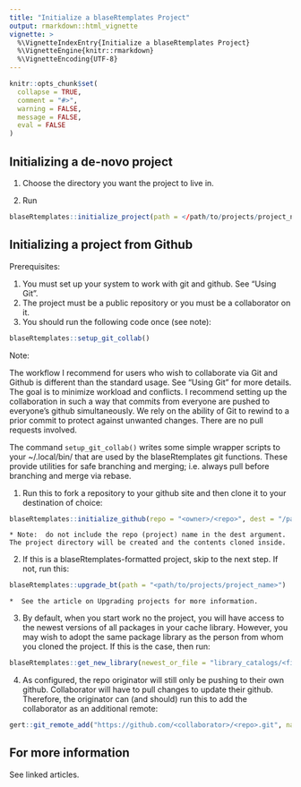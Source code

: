 ```yaml
---
title: "Initialize a blaseRtemplates Project"
output: rmarkdown::html_vignette
vignette: >
  %\VignetteIndexEntry{Initialize a blaseRtemplates Project}
  %\VignetteEngine{knitr::rmarkdown}
  %\VignetteEncoding{UTF-8}
---
```


```r
knitr::opts_chunk$set(
  collapse = TRUE,
  comment = "#>",
  warning = FALSE,
  message = FALSE,
  eval = FALSE
)

```

## Initializing a de-novo project

1.  Choose the directory you want the project to live in.

2.  Run

``` r
blaseRtemplates::initialize_project(path = </path/to/projects/project_name>)
```



## Initializing a project from Github

Prerequisites:

1.  You must set up your system to work with git and github.  See "Using Git".
2.  The project must be a public repository or you must be a collaborator on it.
3.  You should run the following code once (see note):

``` r
blaseRtemplates::setup_git_collab()

```

Note:

The workflow I recommend for users who wish to collaborate via Git and Github is different than the standard usage.  See "Using Git" for more details.  The goal is to minimize workload and conflicts.  I recommend setting up the collaboration in such a way that commits from everyone are pushed to everyone's github simultaneously.  We rely on the ability of Git to rewind to a prior commit to protect against unwanted changes.  There are no pull requests involved.

The command ```setup_git_collab()``` writes some simple wrapper scripts to your ~/.local/bin/ that are used by the blaseRtemplates git functions.  These provide utilities for safe branching and merging; i.e. always pull before branching and merge via rebase.  

1.  Run this to fork a repository to your github site and then clone it to your destination of choice:

``` r
blaseRtemplates::initialize_github(repo = "<owner>/<repo>", dest = "/path/to/projects")
```

    * Note:  do not include the repo (project) name in the dest argument.  The project directory will be created and the contents cloned inside.

2.  If this is a blaseRtemplates-formatted project, skip to the next step.  If not, run this:

``` r
blaseRtemplates::upgrade_bt(path = "<path/to/projects/project_name>")
```
    *  See the article on Upgrading projects for more information.

3.  By default, when you start work no the project, you will have access to the newest versions of all packages in your cache library.  However, you may wish to adopt the same package library as the person from whom you cloned the project.  If this is the case, then run:

``` r
blaseRtemplates::get_new_library(newest_or_file = "library_catalogs/<filename.tsv>")
```
  
4. As configured, the repo originator will still only be pushing to their own github.  Collaborator will have to pull changes to update their github.  Therefore, the originator can (and should) run this to add the collaborator as an additional remote:

``` r
gert::git_remote_add("https://github.com/<collaborator>/<repo>.git", name = "<collaborator>")

```


## For more information

See linked articles.




